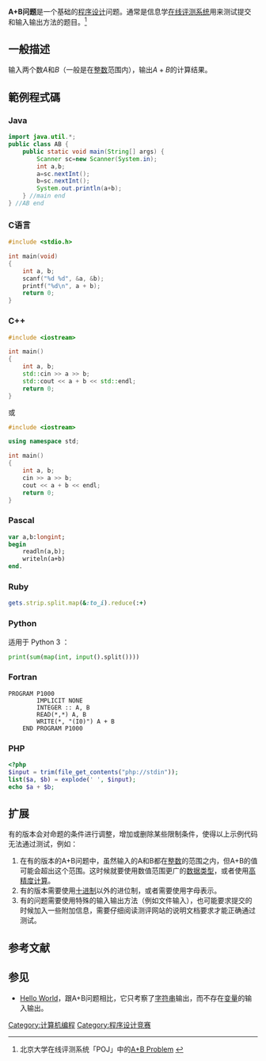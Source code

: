 {{NoteTA
|G1=IT
}}
'''A+B问题'''是一个基础的[[程序设计|程序设计]]问题。通常是信息学[[在线评测系统|在线评测系统]]用来测试提交和输入输出方法的题目。<ref>北京大学在线评测系统「POJ」中的[http://poj.org/problem?id=1000 A+B Problem] {{Wayback|url=http://poj.org/problem?id=1000 |date=20130510042451 }}</ref>

== 一般描述 ==
输入两个数<math>A</math>和<math>B</math>（一般是在[[整数_(计算机科学)|整数]]范围内），输出<math>A+B</math>的计算结果。

== 範例程式碼 ==

===Java===
<syntaxhighlight lang="java">
import java.util.*;
public class AB {
	public static void main(String[] args) {
		Scanner sc=new Scanner(System.in);
		int a,b;
		a=sc.nextInt();
		b=sc.nextInt();
		System.out.println(a+b);
	} //main end
} //AB end
</syntaxhighlight>

=== C语言 ===
<syntaxhighlight lang="c">
#include <stdio.h>

int main(void)
{
    int a, b;
    scanf("%d %d", &a, &b);
    printf("%d\n", a + b);
    return 0;
}
</syntaxhighlight>

=== C++ ===
<syntaxhighlight lang="cpp">
#include <iostream>

int main()
{
    int a, b;
    std::cin >> a >> b;
    std::cout << a + b << std::endl;
    return 0;
}
</syntaxhighlight>

或

<syntaxhighlight lang="cpp">
#include <iostream>

using namespace std;

int main()
{
    int a, b;
    cin >> a >> b;
    cout << a + b << endl;
    return 0;
}
</syntaxhighlight>

=== Pascal ===
<syntaxhighlight lang="pascal">
var a,b:longint;
begin
    readln(a,b);
    writeln(a+b)
end.
</syntaxhighlight>

=== Ruby ===
<syntaxhighlight lang="ruby">
gets.strip.split.map(&:to_i).reduce(:+)
</syntaxhighlight>

=== Python ===
适用于 Python 3 ：
<syntaxhighlight lang="python">
print(sum(map(int, input().split())))
</syntaxhighlight>

=== Fortran ===
<syntaxhighlight lang="Fortran">
PROGRAM P1000
		IMPLICIT NONE
		INTEGER :: A, B
		READ(*,*) A, B
		WRITE(*, "(I0)") A + B
	END PROGRAM P1000
</syntaxhighlight>

=== PHP ===
<syntaxhighlight lang="PHP">
<?php
$input = trim(file_get_contents("php://stdin"));
list($a, $b) = explode(' ', $input);
echo $a + $b;
</syntaxhighlight>

== 扩展 ==
有的版本会对命题的条件进行调整，增加或删除某些限制条件，使得以上示例代码无法通过测试，例如：
# 在有的版本的A+B问题中，虽然输入的A和B都在[[整数_(计算机科学)|整数]]的范围之内，但A+B的值可能会超出这个范围。这时候就要使用数值范围更广的[[数据类型|数据类型]]，或者使用[[高精度计算|高精度计算]]。
# 有的版本需要使用[[十进制|十进制]]以外的进位制，或者需要使用字母表示。
# 有的问题需要使用特殊的输入输出方法（例如文件输入），也可能要求提交的时候加入一些附加信息，需要仔细阅读测评网站的说明文档要求才能正确通过测试。

== 参考文献 ==
{{Reflist}}

== 参见 ==
* [[Hello_World|Hello World]]，跟A+B问题相比，它只考察了[[字符串|字符串]]输出，而不存在[[变量_(程序设计)|变量]]的输入输出。

[[Category:计算机编程|Category:计算机编程]]
[[Category:程序设计竞赛|Category:程序设计竞赛]]